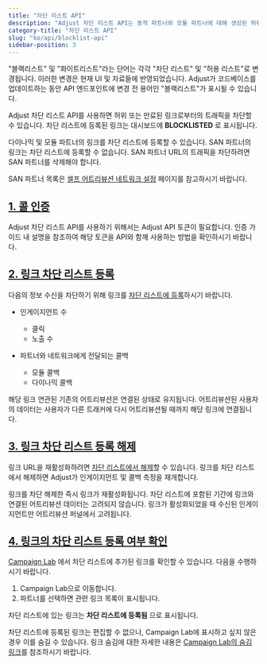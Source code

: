 ```yaml
---
title: "차단 리스트 API"
description: "Adjust 차단 리스트 API는 동적 파트너와 모듈 파트너에 대해 생성된 허위 또는 만료된 링크의 트래픽을 막아줍니다."
category-title: "차단 리스트 API"
slug: "ko/api/blocklist-api"
sidebar-position: 3
---
```


<Callout type="important">

"블랙리스트" 및 "화이트리스트"라는 단어는 각각 "차단 리스트" 및 "허용 리스트"로 변경됩니다. 이러한 변경은 현재 UI 및 자료들에 반영되었습니다. Adjust가 코드베이스를 업데이트하는 동안 API 엔드포인트에 변경 전 용어인 "블랙리스트"가 표시될 수 있습니다.

</Callout>

Adjust 차단 리스트 API를 사용하면 허위 또는 만료된 링크로부터의 트래픽을 차단할 수 있습니다. 차단 리스트에 등록된 링크는 대시보드에 **BLOCKLISTED** 로 표시됩니다.

다이나믹 및 모듈 파트너의 링크를 차단 리스트에 등록할 수 있습니다. SAN 파트너의 링크는 차단 리스트에 등록할 수 없습니다. SAN 파트너 URL의 트래픽을 차단하려면 SAN 파트너를 삭제해야 합니다.

<Callout type="seealso">

SAN 파트너 목록은 [셀프 어트리뷰션 네트워크 설정](https://help.adjust.com/ko/suite/article/self-attributing-network-san-setup) 페이지를 참고하시기 바랍니다.

</Callout>

## [1\. 콜 인증](1-authenticate-your-calls)

Adjust 차단 리스트 API를 사용하기 위해서는 Adjust API 토큰이 필요합니다. 인증 가이드 내 설명을 참조하여 해당 토큰을 API와 함께 사용하는 방법을 확인하시기 바랍니다.

## [2\. 링크 차단 리스트 등록](2-blocklist-a-link)

다음의 정보 수신을 차단하기 위해 링크를 [차단 리스트에 등록](/en/api/blocklist-api/blocklist)하시기 바랍니다.

-  인게이지먼트 수

   -  클릭
   -  노출 수

-  파트너와 네트워크에게 전달되는 콜백
   -  모듈 콜백
   -  다이나믹 콜백

해당 링크 연관된 기존의 어트리뷰션은 연결된 상태로 유지됩니다. 어트리뷰션된 사용자의 데이터는 사용자가 다른 트래커에 다시 어트리뷰션될 때까지 해당 링크에 연결됩니다.

## [3\. 링크 차단 리스트 등록 해제](3-unblocklist-a-link)

링크 URL을 재활성화하려면 [차단 리스트에서 해제](/en/api/blocklist-api/unblocklist)할 수 있습니다. 링크를 차단 리스트에서 해제하면 Adjust가 인게이지먼트 및 콜백 측정을 재개합니다.

<Callout type="note">

링크를 차단 해제한 즉시 링크가 재활성화됩니다. 차단 리스트에 포함된 기간에 링크와 연결된 어트리뷰션 데이터는 고려되지 않습니다. 링크가 활성화되었을 때 수신된 인게이지먼트만 어트리뷰션 퍼널에서 고려됩니다.

</Callout>

## [4\. 링크의 차단 리스트 등록 여부 확인](4-view-link-status)

[Campaign Lab](https://help.adjust.com/ko/article/campaign-setup) 에서 차단 리스트에 추가된 링크를 확인할 수 있습니다. 다음을 수행하시기 바랍니다.

1. Campaign Lab으로 이동합니다.
2. 파트너를 선택하면 관련 링크 목록이 표시됩니다.

차단 리스트에 있는 링크는 **차단 리스트에 등록됨** 으로 표시됩니다.

차단 리스트에 등록된 링크는 편집할 수 없으나, Campaign Lab에 표시하고 싶지 않은 경우 이를 숨길 수 있습니다. 링크 숨김에 대한 자세한 내용은 [Campaign Lab의 숨김 링크](https://help.adjust.com/ko/article/manage-ad-network-setup#hidden-links)를 참조하시기 바랍니다.
